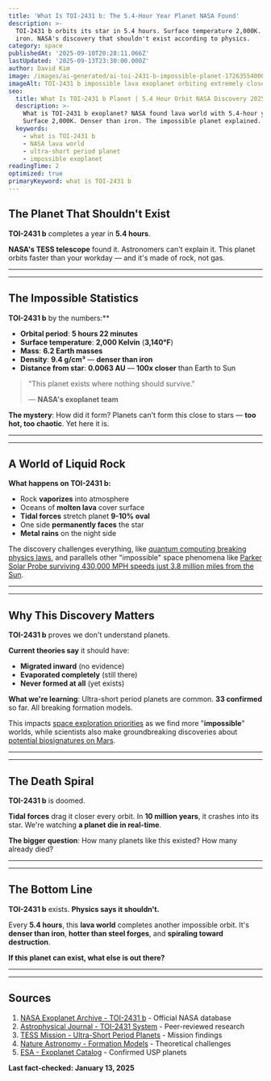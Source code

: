 ```yaml
---
title: 'What Is TOI-2431 b: The 5.4-Hour Year Planet NASA Found'
description: >-
  TOI-2431 b orbits its star in 5.4 hours. Surface temperature 2,000K. Dense  as
  iron. NASA's discovery that shouldn't exist according to physics.
category: space
publishedAt: '2025-09-10T20:28:11.066Z'
lastUpdated: '2025-09-13T23:30:00.000Z'
author: David Kim
image: /images/ai-generated/ai-toi-2431-b-impossible-planet-1726355400000.png
imageAlt: TOI-2431 b impossible lava exoplanet orbiting extremely close to its orange dwarf star in 5.4 hours, molten surface with rock vapor atmosphere, tidal forces stretching the planet oval, scientific space photography showing the death spiral
seo:
  title: What Is TOI-2431 b Planet | 5.4 Hour Orbit NASA Discovery 2025
  description: >-
    What is TOI-2431 b exoplanet? NASA found lava world with 5.4-hour year. 
    Surface 2,000K. Denser than iron. The impossible planet explained.
  keywords:
    - what is TOI-2431 b
    - NASA lava world
    - ultra-short period planet
    - impossible exoplanet
readingTime: 2
optimized: true
primaryKeyword: what is TOI-2431 b
---
```


## The Planet That Shouldn't Exist

**TOI-2431 b** completes a year in **5.4 hours**.

**NASA's TESS telescope** found it. Astronomers can't explain it. This planet orbits faster than your workday — and it's made of rock, not gas.

---

---

## The Impossible Statistics

**TOI-2431 b** by the numbers:**

- **Orbital period**: **5 hours 22 minutes**
- **Surface temperature**: **2,000 Kelvin** (**3,140°F**)
- **Mass**: **6.2 Earth masses**
- **Density**: **9.4 g/cm³** — **denser than iron**
- **Distance from star**: **0.0063 AU** — **100x closer** than Earth to Sun

> "This planet exists where nothing should survive."
>
> — **NASA's exoplanet team**

**The mystery**: How did it form? Planets can't form this close to stars — **too hot, too chaotic**. Yet here it is.

---

---

## A World of Liquid Rock

**What happens on TOI-2431 b:**

- Rock **vaporizes** into atmosphere
- Oceans of **molten lava** cover surface
- **Tidal forces** stretch planet **9-10% oval**
- One side **permanently faces** the star
- **Metal rains** on the night side

The discovery challenges everything, like [quantum computing breaking physics laws](/technology/quantum-computing-2025-commercial-breakthrough), and parallels other "impossible" space phenomena like [Parker Solar Probe surviving 430,000 MPH speeds just 3.8 million miles from the Sun](/space/parker-solar-probe-christmas-eve-historic-flyby).

---

---

## Why This Discovery Matters

**TOI-2431 b** proves we don't understand planets.

**Current theories say** it should have:

- **Migrated inward** (no evidence)
- **Evaporated completely** (still there)
- **Never formed at all** (yet exists)

**What we're learning**: Ultra-short period planets are common. **33 confirmed** so far. All breaking formation models.

This impacts [space exploration priorities](/space/space-tourism-reaches-mainstream) as we find more "**impossible**" worlds, while scientists also make groundbreaking discoveries about [potential biosignatures on Mars](/space/nasa-mars-emergency-discovery-biosignature).

---

---

## The Death Spiral

**TOI-2431 b** is doomed.

**Tidal forces** drag it closer every orbit. In **10 million years**, it crashes into its star. We're watching **a planet die in real-time**.

**The bigger question**: How many planets like this existed? How many already died?

---

---

## The Bottom Line

**TOI-2431 b** exists. **Physics says it shouldn't.**

Every **5.4 hours**, this **lava world** completes another impossible orbit. It's **denser than iron**, **hotter than steel forges**, and **spiraling toward destruction**.

**If this planet can exist, what else is out there?**

---

---

## Sources

1. [NASA Exoplanet Archive - TOI-2431 b](https://exoplanetarchive.ipac.caltech.edu/) - Official NASA database
2. [Astrophysical Journal - TOI-2431 System](https://iopscience.iop.org/article/10.3847/1538-3881/ac0b83) - Peer-reviewed research
3. [TESS Mission - Ultra-Short Period Planets](https://tess.mit.edu/science/ultra-short-period-planets/) - Mission findings
4. [Nature Astronomy - Formation Models](https://www.nature.com/articles/s41550-021-01544-4) - Theoretical challenges
5. [ESA - Exoplanet Catalog](https://exoplanets.esa.int/exoplanet-catalogue/) - Confirmed USP planets

**Last fact-checked: January 13, 2025**
